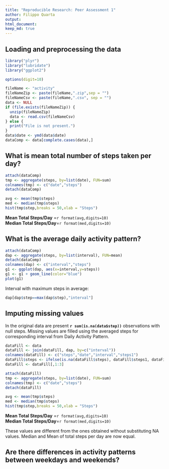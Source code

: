 ---
title: "Reproducible Research: Peer Assessment 1"
author: Filippo Quarta
output: 
html_document:
keep_md: true
---


## Loading and preprocessing the data
```{r}
library("plyr")
library("lubridate")
library("ggplot2")

options(digit=10)

fileName <- "activity"
fileNameZip <- paste(fileName,".zip",sep = "")
fileNameCsv <- paste(fileName,".csv", sep = "")
data <- NULL
if (file.exists(fileNameZip)) {
  unzip(fileNameZip)
  data <- read.csv(fileNameCsv)
} else {
  print("File is not present.")
}
data$date <- ymd(data$date)
dataComp <- data[complete.cases(data),]
```

## What is mean total number of steps taken per day?
```{r}
attach(dataComp)
tmp <- aggregate(steps, by=list(date), FUN=sum)
colnames(tmp) <- c("date","steps")
detach(dataComp)

avg <- mean(tmp$steps)
med <- median(tmp$steps)
hist(tmp$step,breaks = 50,xlab = "Steps")
```

**Mean Total Steps/Day** =`r format(avg,digits=10)`  
**Median Total Steps/Day**=`r format(med,digits=10)`

## What is the average daily activity pattern?
```{r}
attach(dataComp)
dap <- aggregate(steps, by=list(interval), FUN=mean)
detach(dataComp)
colnames(dap) <- c("interval","steps")
g1 <- ggplot(dap, aes(x=interval,y=steps))
g1 <- g1 + geom_line(color="blue")
plot(g1)
```

Interval with maximum steps in average:
```{r}
dap[dap$step==max(dap$step),"interval"]
```


## Imputing missing values

In the original data are present **`r sum(is.na(data$step))`** observations with null steps. Missing values are filled using the averaged steps for corresponding interval from Daily Activity Pattern.  

```{r}
dataFill <- data
dataFill <- join(dataFill, dap, by=c("interval"))
colnames(dataFill) <- c("steps","date","interval","steps1")
dataFill$steps <- ifelse(is.na(dataFill$steps), dataFill$steps1, dataFill$steps)
dataFill <- dataFill[,1:3]

attach(dataFill)
tmp <- aggregate(steps, by=list(date), FUN=sum)
colnames(tmp) <- c("date","steps")
detach(dataFill)

avg <- mean(tmp$steps)
med <- median(tmp$steps)
hist(tmp$step,breaks = 50,xlab = "Steps")
```

**Mean Total Steps/Day** =`r format(avg,digits=10)`  
**Median Total Steps/Day**=`r format(med,digits=10)`  

These values are different from the ones obtained without substituting NA values. Median and Mean of total steps per day are now equal.

## Are there differences in activity patterns between weekdays and weekends?
